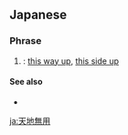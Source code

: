 ==Japanese==
{{ja-kanjitab|てん|ち|む|よう|yomi=o}}

===Phrase===
{{ja-pos|phrase|てんちむよう}}

# {{n-g|Shipping terminology to indicate that a package must not be flipped}}: [[this way up]], [[this side up]]

====See also====
* {{ja-r|割れ物注意|われもの ちゅうい}}

[[ja:天地無用]]